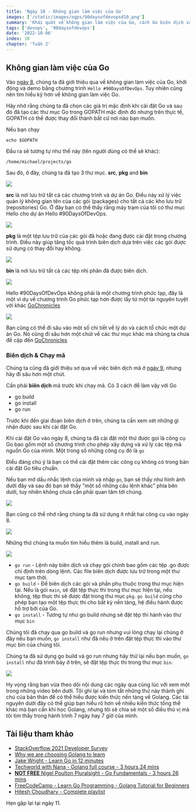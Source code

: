 ```yaml
---
title: 'Ngày 10 - Không gian làm việc của Go'
images: ['/static/images/ogps/90daysofdevopsd10.png']
summary: 'Khái quát về không gian làm việc của Go, cách Go biên dịch và chạy mã nguồn'
tags: ['devops', '90daysofdevops']
date: '2022-10-06'
index: 10
chapter: 'Tuần 2'
---
```


<TOCInline toc={props.toc} asDisclosure />

## Không gian làm việc của Go

Vào [ngày 8](/courses/90-ngay-devops/ngay-8), chúng ta đã giới thiệu qua về không gian làm việc của Go, khởi động và demo bằng chương trình `Hello #90DaysOfDevOps`. Tuy nhiên cũng nên tìm hiểu kỹ hơn về không gian làm việc Go.

Hãy nhớ rằng chúng ta đã chọn các giá trị mặc định khi cài đặt Go và sau đó đã tạo các thư mục Go trong GOPATH mặc định đó nhưng trên thực tế, GOPATH có thể được thay đổi thành bất cứ nơi nào bạn muốn.

Nếu bạn chạy

```
echo $GOPATH
```

Đầu ra sẽ tương tự như thế này (tên người dùng có thể sẽ khác):

```
/home/michael/projects/go
```

Sau đó, ở đây, chúng ta đã tạo 3 thư mục. **src**, **pkg** and **bin**

![](/static/images/assets/Day10_Go1.png)

**src** là nơi lưu trữ tất cả các chương trình và dự án Go. Điều này xử lý việc quản lý không gian tên của các gói (packages) cho tất cả các kho lưu trữ (repositories) Go. Ở đây bạn có thể thấy rằng máy trạm của tôi có thư mục Hello cho dự án Hello #90DaysOfDevOps.

![](/static/images/assets/Day10_Go2.png)

**pkg** là một tệp lưu trữ của các gói đã hoặc đang được cài đặt trong chương trình. Điều này giúp tăng tốc quá trình biên dịch dựa trên việc các gói được sử dụng có thay đổi hay không.

![](/static/images/assets/Day10_Go3.png)

**bin** là nơi lưu trữ tất cả các tệp nhị phân đã được biên dịch.

![](/static/images/assets/Day10_Go4.png)

Hello #90DaysOfDevOps không phải là một chương trình phức tạp, đây là một ví dụ về chương trình Go phức tạp hơn được lấy từ một tài nguyên tuyệt vời khác [GoChronicles](https://gochronicles.com/)

![](/static/images/assets/Day10_Go5.png)

Bạn cũng có thể đi sâu vào một số chi tiết về lý do và cách tổ chức một dự án Go. Nó cũng đi sâu hơn một chút về các thư mục khác mà chúng ta chưa đề cập đến [GoChronicles](https://gochronicles.com/project-structure/)

### Biên dịch & Chạy mã

Chúng ta cũng đã giới thiệu sơ qua về việc biên dịch mã ở [ngày 9](/courses/90-ngay-devops/ngay-9), nhưng hãy đi sâu hơn một chút.

Cần phải **biên dịch** mã trước khi chạy mã. Có 3 cách để làm vậy với Go

- go build
- go install
- go run

Trước khi đến giai đoạn biên dịch ở trên, chúng ta cần xem xét những gì nhận được sau khi cài đặt Go.

Khi cài đặt Go vào ngày 8, chúng ta đã cài đặt một thứ được gọi là công cụ Go bao gồm một số chương trình cho phép xây dựng và xử lý các tệp mã nguồn Go của mình. Một trong số những công cụ đó là `go`

Điều đáng chú ý là bạn có thể cài đặt thêm các công cụ không có trong bản cài đặt Go tiêu chuẩn.

Nếu bạn mở dấu nhắc lệnh của mình và nhập `go`, bạn sẽ thấy như hình ảnh dưới đây và sau đó bạn sẽ thấy "một số những câu lệnh khác" phía bên dưới, tuy nhiên không chưa cần phải quan tâm tới chúng.

![](/static/images/assets/Day10_Go6.png)

Bạn cũng có thể nhớ rằng chúng ta đã sử dụng ít nhất hai công cụ vào ngày 8.

![](/static/images/assets/Day10_Go7.png)

Những thứ chúng ta muốn tìm hiểu thêm là build, install and run.

![](/static/images/assets/Day10_Go8.png)

- `go run` - Lệnh này biên dịch và chạy gói chính bao gồm các tệp .go được chỉ định trên dòng lệnh. Các file biên dịch được lưu trữ trong một thư mục tạm thời.
- `go build` - Để biên dịch các gói và phần phụ thuộc trong thư mục hiện tại. Nếu là gói `main`, sẽ đặt tệp thực thi trong thư mục hiện tại, nếu không, tệp thực thi sẽ được đặt trong thư mục `pkg`. `go build` cũng cho phép bạn tạo một tệp thực thi cho bất kỳ nền tảng, hệ điều hành được hỗ trợ bởi của Go.
- `go install` - Tương tự như go build nhưng sẽ đặt tệp thi hành vào thư mục `bin`

Chúng tôi đã chạy qua go build và go run nhưng vui lòng chạy lại chúng ở đây nếu bạn muốn, `go install` như đã nêu ở trên đặt tệp thực thi vào thư mục bin của chúng tôi.

Chúng ta đã sử dụng go build và go run nhưng hãy thử lại nếu bạn muốn, `go install` như đã trình bày ở trên, sẽ đặt tệp thực thi trong thư mục `bin`.

![](/static/images/assets/Day10_Go9.png)

Hy vọng rằng bạn vừa theo dõi nội dung các ngày qua cùng lúc với xem một trong những video bên dưới. Tôi ghi lại và tóm tắt những thứ này thành ghi chú của bản thân để có thể hiểu được kiến thức nền tảng về Golang. Các tài nguyên dưới đây có thể giúp bạn hiểu rõ hơn về nhiều kiến thức tổng thể khác mà bạn cần khi học Golang, nhưng tôi sẽ chia sẻ một số điều thú vị mà tôi tìm thấy trong hành trình 7 ngày hay 7 giờ của mình.

## Tài liệu tham khảo

- [StackOverflow 2021 Developer Survey](https://insights.stackoverflow.com/survey/2021)
- [Why we are choosing Golang to learn](https://www.youtube.com/watch?v=7pLqIIAqZD4&t=9s)
- [Jake Wright - Learn Go in 12 minutes](https://www.youtube.com/watch?v=C8LgvuEBraI&t=312s)
- [Techworld with Nana - Golang full course - 3 hours 24 mins](https://www.youtube.com/watch?v=yyUHQIec83I)
- [**NOT FREE** Nigel Poulton Pluralsight - Go Fundamentals - 3 hours 26 mins](https://www.pluralsight.com/courses/go-fundamentals)
- [FreeCodeCamp - Learn Go Programming - Golang Tutorial for Beginners](https://www.youtube.com/watch?v=YS4e4q9oBaU&t=1025s)
- [Hitesh Choudhary - Complete playlist](https://www.youtube.com/playlist?list=PLRAV69dS1uWSR89FRQGZ6q9BR2b44Tr9N)

Hẹn gặp lại tại ngày 11.
